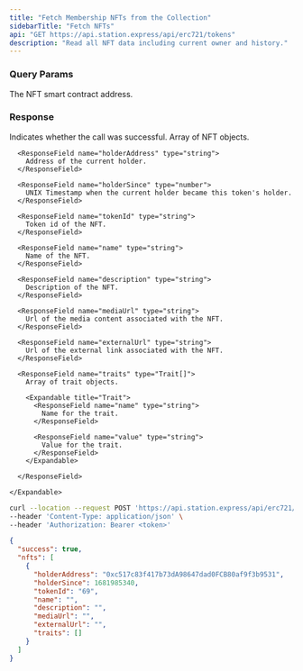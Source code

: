 ```yaml
---
title: "Fetch Membership NFTs from the Collection"
sidebarTitle: "Fetch NFTs"
api: "GET https://api.station.express/api/erc721/tokens"
description: "Read all NFT data including current owner and history."
---
```


### Query Params

<ParamField query="contractAddress" type="string" required>
  The NFT smart contract address.
</ParamField>

### Response

<ResponseField name="success" type="boolean">
  Indicates whether the call was successful.
</ResponseField>

<ResponseField name="nfts" type="Nft[]">
  Array of NFT objects.

  <Expandable title="NFT">

      <ResponseField name="holderAddress" type="string">
        Address of the current holder.
      </ResponseField>

      <ResponseField name="holderSince" type="number">
        UNIX Timestamp when the current holder became this token's holder.
      </ResponseField>

      <ResponseField name="tokenId" type="string">
        Token id of the NFT.
      </ResponseField>

      <ResponseField name="name" type="string">
        Name of the NFT.
      </ResponseField>

      <ResponseField name="description" type="string">
        Description of the NFT.
      </ResponseField>

      <ResponseField name="mediaUrl" type="string">
        Url of the media content associated with the NFT.
      </ResponseField>

      <ResponseField name="externalUrl" type="string">
        Url of the external link associated with the NFT.
      </ResponseField>

      <ResponseField name="traits" type="Trait[]">
        Array of trait objects.

        <Expandable title="Trait">
          <ResponseField name="name" type="string">
            Name for the trait.
          </ResponseField>

          <ResponseField name="value" type="string">
            Value for the trait.
          </ResponseField>
        </Expandable>

      </ResponseField>

    </Expandable>

</ResponseField>

<RequestExample>

```bash Example Request
curl --location --request POST 'https://api.station.express/api/erc721/tokens?contractAddress=0x67F4732266C7300cca593C814d46bee72e40659F' \
--header 'Content-Type: application/json' \
--header 'Authorization: Bearer <token>'
```

</RequestExample>

<ResponseExample>

```json Response
{
  "success": true,
  "nfts": [
    {
      "holderAddress": "0xc517c83f417b73dA98647dad0FCB80af9f3b9531",
      "holderSince": 1681985340,
      "tokenId": "69",
      "name": "",
      "description": "",
      "mediaUrl": "",
      "externalUrl": "",
      "traits": []
    }
  ]
}
```

</ResponseExample>
